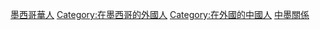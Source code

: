 [[Category:墨西哥華人|]]
[[Category:在墨西哥的外國人|Category:在墨西哥的外國人]]
[[Category:在外國的中國人|Category:在外國的中國人]]
[[Category:中墨關係|]]